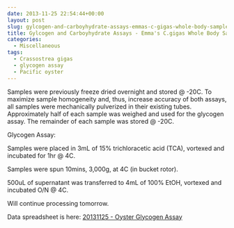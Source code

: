 ```yaml
---
date: 2013-11-25 22:54:44+00:00
layout: post
slug: gylcogen-and-carboyhydrate-assays-emmas-c-gigas-whole-body-samples
title: Gylcogen and Carboyhydrate Assays - Emma's C.gigas Whole Body Samples
categories:
  - Miscellaneous
tags:
  - Crassostrea gigas
  - glycogen assay
  - Pacific oyster
---
```


Samples were previously freeze dried overnight and stored @ -20C. To maximize sample homogeneity and, thus, increase accuracy of both assays, all samples were mechanically pulverized in their existing tubes. Approximately half of each sample was weighed and used for the glycogen assay. The remainder of each sample was stored @ -20C.

Glycogen Assay:

Samples were placed in 3mL of 15% trichloracetic acid (TCA), vortexed and incubated for 1hr @ 4C.

Samples were spun 10mins, 3,000g, at 4C (in bucket rotor).

500uL of supernatant was transferred to 4mL of 100% EtOH, vortexed and incubated O/N @ 4C.

Will continue processing tomorrow.

Data spreadsheet is here: [20131125 - Oyster Glycogen Assay](https://docs.google.com/spreadsheet/ccc?key=0AmS_90rPaQMzdHVBZGtENzFkZTNMM3BCTVNZQm1Cd2c&usp=sharing)

